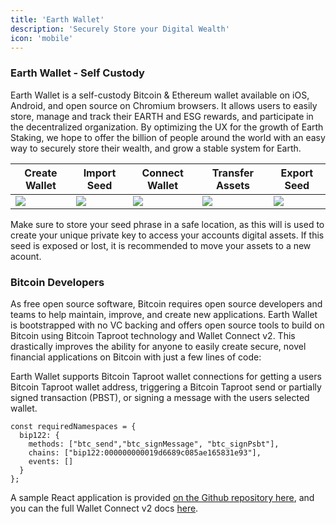 ```yaml
---
title: 'Earth Wallet'
description: 'Securely Store your Digital Wealth'
icon: 'mobile'
---
```


### Earth Wallet - Self Custody

Earth Wallet is a self-custody Bitcoin & Ethereum wallet available on iOS, Android, and open source on Chromium browsers. It allows users to easily store, manage and track their EARTH and ESG rewards, and participate in the decentralized organization.
By optimizing the UX for the growth of Earth Staking, we hope to offer the billion of people around the world with an easy way to securely store their wealth, and grow a stable system for Earth.

| Create Wallet | Import Seed   | Connect Wallet| Transfer Assets  | Export Seed   |
| -------------- | -------------- | --------------- | ---------------- | --------------- |
| [<img src="/images/screenshots/create.png" max-height="200px"/>](/images/screenshots/create.mp4) | [<img src="/images/screenshots/import.png" max-height="200px"/>](/images/screenshots/import.mp4) | [<img src="/images/screenshots/connect.png" max-height="200px"/>](/images/screenshots/connect.mp4) | [<img src="/images/screenshots/send.png" max-height="200px"/>](/images/screenshots/send.mp4) | [<img src="/images/screenshots/export.png" max-height="200px"/>](/images/screenshots/export.mp4) |

Make sure to store your seed phrase in a safe location, as this will is used to create your unique private key to access your accounts digital assets. If this seed is exposed or lost, it is recommended to move your assets to a new acount.

### Bitcoin Developers

As free open source software, Bitcoin requires open source developers and teams to help maintain, improve, and create new applications.
Earth Wallet is bootstrapped with no VC backing and offers open source tools to build on Bitcoin using Bitcoin Taproot technology and Wallet Connect v2.
This drastically improves the ability for anyone to easily create secure, novel financial applications on Bitcoin with just a few lines of code:

Earth Wallet supports Bitcoin Taproot wallet connections for getting a users Bitcoin Taproot wallet address, triggering a Bitcoin Taproot send or partially signed transaction (PBST), or signing a message with the users selected wallet.
```
const requiredNamespaces = {
  bip122: {
    methods: ["btc_send","btc_signMessage", "btc_signPsbt"],
    chains: ["bip122:000000000019d6689c085ae165831e93"],
    events: []
  }
};
```
A sample React application is provided [on the Github repository here](https://github.com/earthstaking/bitcoin-dapp-template), and you can the full Wallet Connect v2 docs [here](https://docs.walletconnect.com/2.0/web3modal/about). 